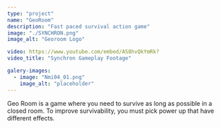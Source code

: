 ```yaml
---
type: "project"
name: "GeoRoom"
description: "Fast paced survival action game"
image: "./SYNCHRON.png"
image_alt: "Georoom Logo"

video: https://www.youtube.com/embed/AS8hvQkYmRk?
video_title: "Synchron Gameplay Footage"

galery-images:
  - image: "Nmi04_01.png"
    image_alt: "placeholder"
---
```


Geo Room is a game where you need to survive as long as possible in a closed room. To improve survivability, you must pick power up that have different effects.

